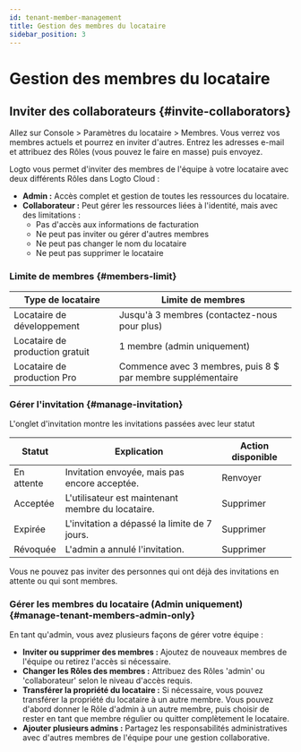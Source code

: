 ```yaml
---
id: tenant-member-management
title: Gestion des membres du locataire
sidebar_position: 3
---
```


# Gestion des membres du locataire

## Inviter des collaborateurs \{#invite-collaborators}

Allez sur <CloudLink to="/tenant-settings/members">Console > Paramètres du locataire > Membres</CloudLink>. Vous verrez vos membres actuels et pourrez en inviter d'autres. Entrez les adresses e-mail et attribuez des Rôles (vous pouvez le faire en masse) puis envoyez.

Logto vous permet d'inviter des membres de l'équipe à votre locataire avec deux différents Rôles dans Logto Cloud :

- **Admin :** Accès complet et gestion de toutes les ressources du locataire.
- **Collaborateur :** Peut gérer les ressources liées à l'identité, mais avec des limitations :
  - Pas d'accès aux informations de facturation
  - Ne peut pas inviter ou gérer d'autres membres
  - Ne peut pas changer le nom du locataire
  - Ne peut pas supprimer le locataire

### Limite de membres \{#members-limit}

| Type de locataire               | Limite de membres                                           |
| ------------------------------- | ----------------------------------------------------------- |
| Locataire de développement      | Jusqu'à 3 membres (contactez-nous pour plus)                |
| Locataire de production gratuit | 1 membre (admin uniquement)                                 |
| Locataire de production Pro     | Commence avec 3 membres, puis 8 $ par membre supplémentaire |

### Gérer l'invitation \{#manage-invitation}

L'onglet d'invitation montre les invitations passées avec leur statut

| Statut     | Explication                                       | Action disponible |
| ---------- | ------------------------------------------------- | ----------------- |
| En attente | Invitation envoyée, mais pas encore acceptée.     | Renvoyer          |
| Acceptée   | L'utilisateur est maintenant membre du locataire. | Supprimer         |
| Expirée    | L'invitation a dépassé la limite de 7 jours.      | Supprimer         |
| Révoquée   | L'admin a annulé l'invitation.                    | Supprimer         |

Vous ne pouvez pas inviter des personnes qui ont déjà des invitations en attente ou qui sont membres.

### Gérer les membres du locataire (Admin uniquement) \{#manage-tenant-members-admin-only}

En tant qu'admin, vous avez plusieurs façons de gérer votre équipe :

- **Inviter ou supprimer des membres :** Ajoutez de nouveaux membres de l'équipe ou retirez l'accès si nécessaire.
- **Changer les Rôles des membres :** Attribuez des Rôles 'admin' ou 'collaborateur' selon le niveau d'accès requis.
- **Transférer la propriété du locataire :** Si nécessaire, vous pouvez transférer la propriété du locataire à un autre membre. Vous pouvez d'abord donner le Rôle d'admin à un autre membre, puis choisir de rester en tant que membre régulier ou quitter complètement le locataire.
- **Ajouter plusieurs admins :** Partagez les responsabilités administratives avec d'autres membres de l'équipe pour une gestion collaborative.
